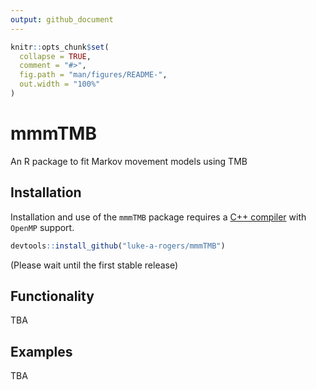 ```yaml
---
output: github_document
---
```


<!-- README.md is generated from README.Rmd. Please edit that file -->

```r
knitr::opts_chunk$set(
  collapse = TRUE,
  comment = "#>",
  fig.path = "man/figures/README-",
  out.width = "100%"
)
```

# mmmTMB

An R package to fit Markov movement models using TMB

## Installation

Installation and use of the `mmmTMB` package requires a [C++ compiler](https://support.rstudio.com/hc/en-us/articles/200486498-Package-Development-Prerequisites) with `OpenMP` support.

``` r
devtools::install_github("luke-a-rogers/mmmTMB")
```

(Please wait until the first stable release)

## Functionality

TBA

## Examples

TBA

